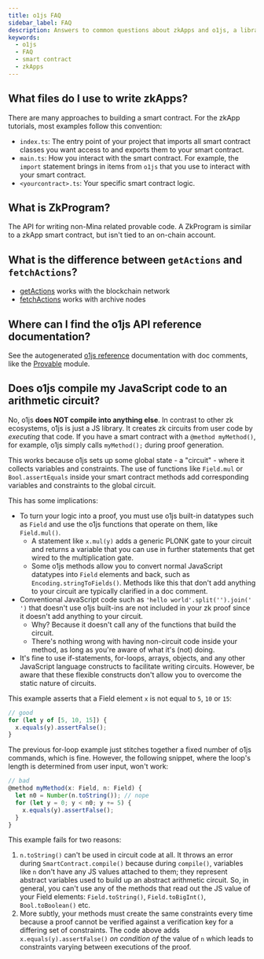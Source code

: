 ```yaml
---
title: o1js FAQ
sidebar_label: FAQ
description: Answers to common questions about zkApps and o1js, a library that creates zk circuits from user code. Learn about the use of built-in o1js datatypes, functions, and the implications for proof generation.
keywords:
  - o1js
  - FAQ
  - smart contract
  - zkApps
---
```


## What files do I use to write zkApps?

There are many approaches to building a smart contract. For the zkApp tutorials, most examples follow this convention:

- `index.ts`: The entry point of your project that imports all smart contract classes you want access to and exports them to your smart contract. 
- `main.ts`: How you interact with the smart contract. For example, the `import` statement brings in items from `o1js` that you use to interact with your smart contract. 
- `<yourcontract>.ts`: Your specific smart contract logic. 

## What is ZkProgram?

The API for writing non-Mina related provable code. A ZkProgram is similar to a zkApp smart contract, but isn't tied to an on-chain account. 

## What is the difference between `getActions` and `fetchActions`?

- [getActions](/zkapps/o1js-reference/modules/Mina#getactions) works with the blockchain network
- [fetchActions](/zkapps/o1js-reference/modules/Mina#fetchactions) works with archive nodes

## Where can I find the o1js API reference documentation?

See the autogenerated [o1js reference](/zkapps/o1js-reference) documentation with doc comments, like the [Provable](/zkapps/o1js-reference/interfaces/Provable) module.

## Does o1js compile my JavaScript code to an arithmetic circuit?

No, o1js **does NOT compile into anything else**. In contrast to other zk ecosystems, o1js is just a JS library. It creates zk circuits from user code by _executing_ that code. If you have a smart contract with a `@method myMethod()`, for example, o1js simply calls `myMethod();` during proof generation.

This works because o1js sets up some global state - a "circuit" - where it collects variables and constraints. The use of functions like `Field.mul` or `Bool.assertEquals` inside your smart contract methods add corresponding variables and constraints to the global circuit.

This has some implications:

- To turn your logic into a proof, you must use o1js built-in datatypes such as `Field` and use the o1js functions that operate on them, like `Field.mul()`.
  - A statement like `x.mul(y)` adds a generic PLONK gate to your circuit and returns a variable that you can use in further statements that get wired to the multiplication gate.
  - Some o1js methods allow you to convert normal JavaScript datatypes into `Field` elements and back, such as `Encoding.stringToFields()`. Methods like this that don't add anything to your circuit are typically clarified in a doc comment.
- Conventional JavaScript code such as `'hello world'.split('').join(' ')` that doesn't use o1js built-ins are not included in your zk proof since it doesn't add anything to your circuit.
  - Why? Because it doesn't call any of the functions that build the circuit.
  - There's nothing wrong with having non-circuit code inside your method, as long as you're aware of what it's (not) doing.
- It's fine to use if-statements, for-loops, arrays, objects, and any other JavaScript language constructs to facilitate writing circuits. However, be aware that these flexible constructs don't allow you to overcome the static nature of circuits.

This example asserts that a Field element `x` is not equal to `5`, `10` or `15`:

```ts
// good
for (let y of [5, 10, 15]) {
  x.equals(y).assertFalse();
}
```

The previous for-loop example just stitches together a fixed number of o1js commands, which is fine. However, the following snippet, where the loop's length is determined from user input, won't work:

```ts
// bad
@method myMethod(x: Field, n: Field) {
  let n0 = Number(n.toString()); // nope
  for (let y = 0; y < n0; y += 5) {
    x.equals(y).assertFalse();
  }
}
```

This example fails for two reasons:

1. `n.toString()` can't be used in circuit code at all. It throws an error during `SmartContract.compile()` because during `compile()`, variables like `n` don't have any JS values attached to them; they represent abstract variables used to build up an abstract arithmetic circuit. So, in general, you can't use any of the methods that read out the JS value of your Field elements: `Field.toString()`, `Field.toBigInt()`, `Bool.toBoolean()` etc.
2. More subtly, your methods must create the same constraints every time because a proof cannot be verified against a verification key for a differing set of constraints. The code above adds `x.equals(y).assertFalse()` _on condition of_ the value of `n` which leads to constraints varying between executions of the proof.
